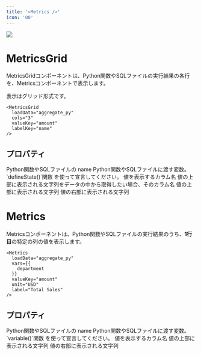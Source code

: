 ```yaml
---
title: '<Metrics />'
icon: '00'
---
```


<Frame>
  <img src="/assets/images/pages/metrics.jpg" />
</Frame>

# MetricsGrid

MetricsGridコンポーネントは、Python関数やSQLファイルの実行結果の各行を、Metricsコンポーネントで表示します。

表示はグリッド形式です。

```tsx
<MetricsGrid 
  loadData="aggregate_py" 
  cols="3"
  valueKey="amount" 
  labelKey="name" 
/>
```

## プロパティ

<ParamField path="loadData" type="string" required>
  Python関数やSQLファイルの name
</ParamField>

<ParamField path="variables" type="{ [key: string]: any }">
  Python関数やSQLファイルに渡す変数。 `defineState()`関数 を使って宣言してください。
</ParamField>

<ParamField path="valueKey" type="string">
  値を表示するカラム名
</ParamField>

<ParamField path="labelKey" type="string">
  値の上部に表示される文字列をデータの中から取得したい場合、そのカラム名
</ParamField>

<ParamField path="label" type="string">
  値の上部に表示される文字列
</ParamField>

<ParamField path="unit" type="string">
  値の右部に表示される文字列
</ParamField>

# Metrics

Metricsコンポーネントは、Python関数やSQLファイルの実行結果のうち、**1行目**の特定の列の値を表示します。

```tsx
<Metrics 
  loadData="aggregate_py"
  vars={{
    department
  }}
  valueKey="amount" 
  unit="USD"
  label="Total Sales"
/>
```
## プロパティ

<ParamField path="loadData" type="string" required>
  Python関数やSQLファイルの name
</ParamField>

<ParamField path="vars" type="{ [key: string]: Variable }">
  Python関数やSQLファイルに渡す変数。 `variable()`関数 を使って宣言してください。
</ParamField>

<ParamField path="valueKey" type="string">
  値を表示するカラム名
</ParamField>

<ParamField path="label" type="string">
  値の上部に表示される文字列
</ParamField>

<ParamField path="unit" type="string">
  値の右部に表示される文字列
</ParamField>